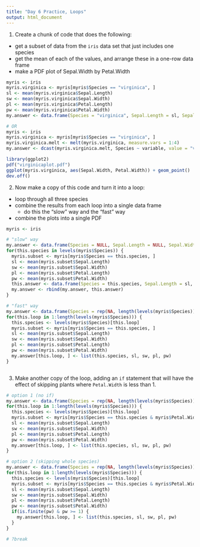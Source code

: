 ```yaml
---
title: "Day 6 Practice, Loops"
output: html_document
---
```


1. Create a chunk of code that does the following:
  - get a subset of data from the `iris` data set that just includes one species
  - get the mean of each of the values, and arrange these in a one-row data frame
  - make a PDF plot of Sepal.Width by Petal.Width

```r
myris <- iris
myris.virginica <- myris[myris$Species == "virginica", ]
sl <- mean(myris.virginica$Sepal.Length)
sw <- mean(myris.virginica$Sepal.Width)
pl <- mean(myris.virginica$Petal.Length)
pw <- mean(myris.virginica$Petal.Width)
my.answer <- data.frame(Species = "virginica", Sepal.Length = sl, Sepal.Width = sw, Petal.Length = pl, Petal.Width = pw)

# OR
myris <- iris
myris.virginica <- myris[myris$Species == "virginica", ]
myris.virginica.melt <- melt(myris.virginica, measure.vars = 1:4)
my.answer <- dcast(myris.virginica.melt, Species ~ variable, value = "value", fun.aggregate = mean)

library(ggplot2)
pdf("virginicaplot.pdf")
ggplot(myris.virginica, aes(Sepal.Width, Petal.Width)) + geom_point()
dev.off()

```

2. Now make a copy of this code and turn it into a loop:
  - loop through all three species
  - combine the results from each loop into a single data frame
    - do this the "slow" way and the "fast" way
  - combine the plots into a single PDF

```r
myris <- iris

# "slow" way
my.answer <- data.frame(Species = NULL, Sepal.Length = NULL, Sepal.Width = NULL, Petal.Length = NULL, Petal.Width = NULL)
for(this.species in levels(myris$Species)) {
  myris.subset <- myris[myris$Species == this.species, ]
  sl <- mean(myris.subset$Sepal.Length)
  sw <- mean(myris.subset$Sepal.Width)
  pl <- mean(myris.subset$Petal.Length)
  pw <- mean(myris.subset$Petal.Width)
  this.answer <- data.frame(Species = this.species, Sepal.Length = sl, Sepal.Width = sw, Petal.Length = pl, Petal.Width = pw)
  my.answer <- rbind(my.answer, this.answer)
}

# "fast" way
my.answer <- data.frame(Species = rep(NA, length(levels(myris$Species))), Sepal.Length = NA, Sepal.Width = NA, Petal.Length = NA, Petal.Width = NA)
for(this.loop in 1:length(levels(myris$Species))) {
  this.species <- levels(myris$Species)[this.loop]
  myris.subset <- myris[myris$Species == this.species, ]
  sl <- mean(myris.subset$Sepal.Length)
  sw <- mean(myris.subset$Sepal.Width)
  pl <- mean(myris.subset$Petal.Length)
  pw <- mean(myris.subset$Petal.Width)
  my.answer[this.loop, ] <- list(this.species, sl, sw, pl, pw)
}



```


3. Make another copy of the loop, adding an `if` statement that will have the effect of skipping plants where `Petal.Width` is less than 1.

```r
# option 1 (no if)
my.answer <- data.frame(Species = rep(NA, length(levels(myris$Species))), Sepal.Length = NA, Sepal.Width = NA, Petal.Length = NA, Petal.Width = NA)
for(this.loop in 1:length(levels(myris$Species))) {
  this.species <- levels(myris$Species)[this.loop]
  myris.subset <- myris[myris$Species == this.species & myris$Petal.Width >= 1, ]
  sl <- mean(myris.subset$Sepal.Length)
  sw <- mean(myris.subset$Sepal.Width)
  pl <- mean(myris.subset$Petal.Length)
  pw <- mean(myris.subset$Petal.Width)
  my.answer[this.loop, ] <- list(this.species, sl, sw, pl, pw)
}

# option 2 (skipping whole species)
my.answer <- data.frame(Species = rep(NA, length(levels(myris$Species))), Sepal.Length = NA, Sepal.Width = NA, Petal.Length = NA, Petal.Width = NA)
for(this.loop in 1:length(levels(myris$Species))) {
  this.species <- levels(myris$Species)[this.loop]
  myris.subset <- myris[myris$Species == this.species & myris$Petal.Width >= 1, ]
  sl <- mean(myris.subset$Sepal.Length)
  sw <- mean(myris.subset$Sepal.Width)
  pl <- mean(myris.subset$Petal.Length)
  pw <- mean(myris.subset$Petal.Width)
  if(is.finite(pw) & pw >= 1) {
    my.answer[this.loop, ] <- list(this.species, sl, sw, pl, pw)
  }
}

# ?break

```


